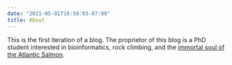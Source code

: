 ```yaml
---
date: "2021-05-01T16:50:03-07:00"
title: About
---
```


This is the first iteration of a blog. The proprietor of this blog is a PhD student
interested in bioinformatics, rock climbing, and the [immortal soul of the Atlantic Salmon](https://doi.org/10.1093/brain/awx180).
